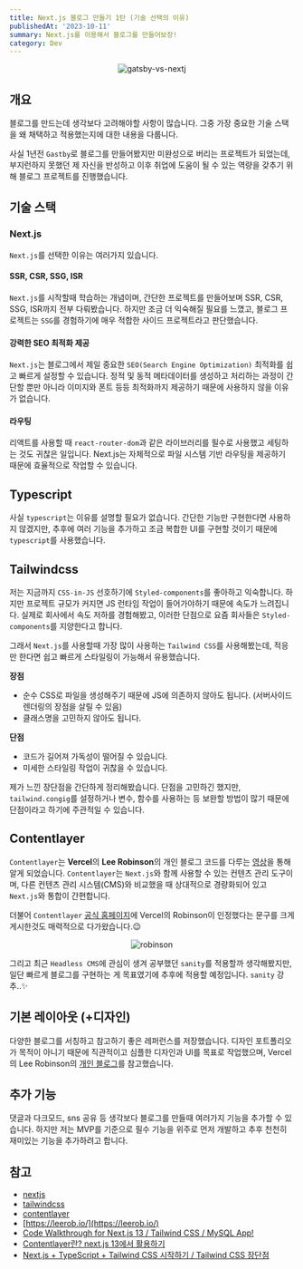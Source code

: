 ```yaml
---
title: Next.js 블로그 만들기 1탄 (기술 선택의 이유)
publishedAt: '2023-10-11'
summary: Next.js를 이용해서 블로그를 만들어보장!
category: Dev
---
```


<p align='center'>
  <img
    src='/blog/img/gatsby-vs-nextjs.jpeg'
    width={500}
    alt='gatsby-vs-nextj'
    priority='true'
  />
</p>

## 개요

블로그를 만드는데 생각보다 고려해야할 사항이 많습니다.
그중 가장 중요한 기술 스택을 왜 채택하고 적용했는지에 대한 내용을 다룹니다.

사실 1년전 `Gastby`로 블로그를 만들어봤지만 미완성으로 버리는 프로젝트가 되었는데,
부지런하지 못했던 제 자신을 반성하고 이후 취업에 도움이 될 수 있는 역량을 갖추기 위해 블로그 프로젝트를 진행했습니다.

## 기술 스택

### Next.js

`Next.js`를 선택한 이유는 여러가지 있습니다.

#### SSR, CSR, SSG, ISR

`Next.js`를 시작할때 학습하는 개념이며, 간단한 프로젝트를 만들어보며 SSR, CSR, SSG, ISR까지 전부 다뤄봤습니다.
하지만 조금 더 익숙해질 필요를 느꼈고, 블로그 프로젝트는 `SSG`를 경험하기에 매우 적합한 사이드 프로젝트라고 판단했습니다.

#### 강력한 SEO 최적화 제공

`Next.js`는 블로그에서 제일 중요한 `SEO(Search Engine Optimization)` 최적화를 쉽고 빠르게 설정할 수 있습니다.
정적 및 동적 메타데이터를 생성하고 처리하는 과정이 간단할 뿐만 아니라 이미지와 폰트 등등 최적화까지 제공하기 때문에 사용하지 않을 이유가 없습니다.

#### 라우팅

리액트를 사용할 때 `react-router-dom`과 같은 라이브러리를 필수로 사용했고 세팅하는 것도 귀찮은 일입니다.
Next.js는 자체적으로 파일 시스템 기반 라우팅을 제공하기 때문에 효율적으로 작업할 수 있습니다.

## Typescript

사실 `typescript`는 이유를 설명할 필요가 없습니다.
간단한 기능만 구현한다면 사용하지 않겠지만, 추후에 여러 기능을 추가하고 조금 복합한 UI를 구현할 것이기 때문에 `typescript`를 사용했습니다.

## Tailwindcss

저는 지금까지 `CSS-in-JS` 선호하기에 `Styled-components`를 좋아하고 익숙합니다.
하지만 프로젝트 규모가 커지면 JS 런타임 작업이 들어가야하기 때문에 속도가 느려집니다.
실제로 회사에서 속도 저하를 경험해봤고, 이러한 단점으로 요즘 회사들은 `Styled-components`를 지양한다고 합니다.

그래서 `Next.js`를 사용할때 가장 많이 사용하는 `Tailwind CSS`를 사용해봤는데, 적응만 한다면 쉽고 빠르게 스타일링이 가능해서 유용했습니다.

**장점**

- 순수 CSS로 파일을 생성해주기 때문에 JS에 의존하지 않아도 됩니다. (서버사이드 렌더링의 장점을 살릴 수 있음)
- 클래스명을 고민하지 않아도 됩니다.

**단점**

- 코드가 길어져 가독성이 떨어질 수 있습니다.
- 미세한 스타일링 작업이 귀찮을 수 있습니다.

제가 느낀 장단점을 간단하게 정리해봤습니다.
단점을 고민하긴 했지만, `tailwind.congig`를 설정하거나 변수, 함수를 사용하는 등 보완할 방법이 많기 때문에 단점이라고 하기에 주관적일 수 있습니다.

## Contentlayer

`Contentlayer`는 **Vercel**의 **Lee Robinson**의 개인 블로그 코드를 다루는 [영상](https://www.youtube.com/watch?v=jeBy4vIBqw0&t=2714s)을 통해 알게 되었습니다.
`Contentlayer`는 `Next.js`와 함께 사용할 수 있는 컨텐츠 관리 도구이며, 다른 컨텐츠 관리 시스템(CMS)와 비교했을 때 상대적으로 경량화되어 있고 `Next.js`와 통합이 간편합니다.

더불어 `Contentlayer` [공식 홈페이지](https://contentlayer.dev/)에 Vercel의 Robinson이 인정했다는 문구를 크게 게시한것도 매력적으로 다가왔습니다.😉

<p align='center'>
  <img src='/blog/img/robinson.png' width={600} alt='robinson' />
</p>

그리고 최근 `Headless CMS`에 관심이 생겨 공부했던 `sanity`를 적용할까 생각해봤지만, 일단 빠르게 블로그를 구현하는 게 목표였기에 추후에 적용할 예정입니다. `sanity` 강추..✨

## 기본 레이아웃 (+디자인)

다양한 블로그를 서칭하고 참고하기 좋은 레퍼런스를 저장했습니다.
디자인 포트폴리오가 목적이 아니기 때문에 직관적이고 심플한 디자인과 UI를 목표로 작업했으며,
Vercel의 Lee Robinson의 [개인 블로그](https://leerob.io/)를 참고했습니다.

## 추가 기능

댓글과 다크모드, sns 공유 등 생각보다 블로그를 만들때 여러가지 기능을 추가할 수 있습니다.
하지만 저는 MVP를 기준으로 필수 기능을 위주로 먼저 개발하고 추후 천천히 재미있는 기능을 추가하려고 합니다.

## 참고

- [nextjs](https://nextjs.org/)
- [tailwindcss](https://tailwindcss.com/)
- [contentlayer](https://contentlayer.dev/)
- [https://leerob.io/](https://leerob.io/)
- [Code Walkthrough for Next.js 13 / Tailwind CSS / MySQL App!](https://www.youtube.com/watch?v=jeBy4vIBqw0&t=2714s)
- [Contentlayer란? next.js 13에서 활용하기](https://velog.io/@boyeon_jeong/Nest.js-getStaticPaths)
- [Next.js + TypeScript + Tailwind CSS 시작하기 / Tailwind CSS 장단점](https://babycoder05.tistory.com/entry/Nextjs-TypeScript-Tailwind-CSS-%EC%8B%9C%EC%9E%91%ED%95%98%EA%B8%B0-Tailwind-CSS-%EC%9E%A5%EB%8B%A8%EC%A0%90)
